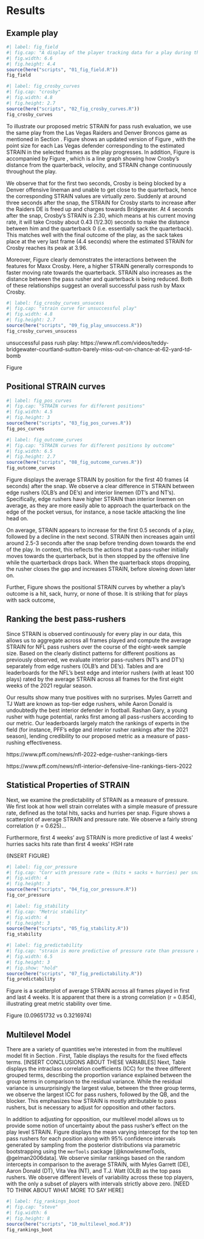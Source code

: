 # Results {#sec:results}

## Example play

```r
#| label: fig_field
#| fig.cap: "A display of the player tracking data for a play during the Las Vegas Raiders (defense, in black) versus Denver Broncos (offense, in orange) NFL game on October 17, 2021. Raiders DE Maxx Crosby is highlighted in blue. For each Raiders defender, the point size indicates their individual STRAIN value, with larger points suggesting larger STRAIN. Snapshots are captured at 1, 2, 3, and 4 seconds after the ball snap."
#| fig.width: 6.6
#| fig.height: 4.4
source(here("scripts", "01_fig_field.R"))
fig_field
```


```r
#| label: fig_crosby_curves
#| fig.cap: "crosby"
#| fig.width: 4.8
#| fig.height: 2.7
source(here("scripts", "02_fig_crosby_curves.R"))
fig_crosby_curves
```


To illustrate our proposed metric STRAIN for pass rush evaluation, we use the same play from the Las Vegas Raiders and Denver Broncos game as mentioned in Section \ref{sec:data}.
Figure \ref{fig:fig_field} shows an updated version of Figure \ref{fig:fig_field_raw}, with the point size for each Las Vegas defender corresponding to the estimated STRAIN in the selected frames as the play progresses.
In addition, Figure \ref{fig:fig_field} is accompanied by Figure \ref{fig:fig_crosby_curves}, which is a line graph showing how Crosby's distance from the quarterback, velocity, and STRAIN change continuously throughout the play. 

[^crosbysack]: An real-game footage of this play is available at https://www.raiders.com/video/de-maxx-crosby-sacks-qb-teddy-bridgewater-for-a-loss-of-6-yards-nfl

We observe that for the first two seconds, Crosby is being blocked by a Denver offensive lineman and unable to get close to the quarterback, hence the corresponding STRAIN values are virtually zero. 
Suddenly at around three seconds after the snap, the STRAIN for Crosby starts to increase after the Raiders DE is freed up and charges towards Bridgewater. 
At 4 seconds after the snap, Crosby's STRAIN is 2.30, which means at his current moving rate, it will take Crosby about 0.43 (1/2.30) seconds to make the distance between him and the quarterback 0 (i.e. essentially sack the quarterback).
This matches well with the final outcome of the play, as the sack takes place at the very last frame (4.4 seconds) where the estimated STRAIN for Crosby reaches its peak at 3.96.

Moreover, Figure \ref{fig:fig_crosby_curves} clearly demonstrates the interactions between the features for Maxx Crosby.
Here, a higher STRAIN generally corresponds to faster moving rate towards the quarterback.
STRAIN also increases as the distance between the pass rusher and quarterback is being reduced.
Both of these relationships suggest an overall successful pass rush by Maxx Crosby.


```r
#| label: fig_crosby_curves_unsucess
#| fig.cap: "strain curve for unsuccessful play"
#| fig.width: 4.8
#| fig.height: 2.7
source(here("scripts", "09_fig_play_unsuccess.R"))
fig_crosby_curves_unsucess
```

unsuccessful pass rush play: https://www.nfl.com/videos/teddy-bridgewater-courtland-sutton-barely-miss-out-on-chance-at-62-yard-td-bomb

Figure \ref{fig:fig_crosby_curves_unsucess}

## Positional STRAIN curves

```r
#| label: fig_pos_curves
#| fig.cap: "STRAIN curves for different positions"
#| fig.width: 4.5
#| fig.height: 3
source(here("scripts", "03_fig_pos_curves.R"))
fig_pos_curves
```

```r
#| label: fig_outcome_curves
#| fig.cap: "STRAIN curves for different positions by outcome"
#| fig.width: 6.5
#| fig.height: 2.7
source(here("scripts", "08_fig_outcome_curves.R"))
fig_outcome_curves
```

Figure \ref{fig:fig_pos_curves} displays the average STRAIN by position for the first 40 frames (4 seconds) after the snap. We observe a clear difference in STRAIN between edge rushers (OLB's and DE's) and interior linemen (DT's and NT's). Specifically, edge rushers have higher STRAIN than interior linemen on average, as they are more easily able to approach the quarterback on the edge of the pocket versus, for instance, a nose tackle attacking the line head on.

On average, STRAIN appears to increase for the first 0.5 seconds of a play, followed by a decline in the next second. STRAIN then increases again until around 2.5-3 seconds after the snap before trending down towards the end of the play. In context, this reflects the actions that a pass-rusher initially moves towards the quarterback, but is then stopped by the offensive line while the quarterback drops back. When the quarterback stops dropping, the rusher closes the gap and increases STRAIN, before slowing down later on.


Further, Figure \ref{fig:fig_outcome_curves} shows the positional STRAIN curves by whether a play's outcome is a hit, sack, hurry, or none of those. 
It is striking that for plays with sack outcome, 

## Ranking the best pass-rushers

Since STRAIN is observed continuously for every play in our data, this allows us to aggregate across all frames played and compute the average STRAIN for NFL pass rushers over the course of the eight-week sample size.
Based on the clearly distinct patterns for different positions as previously observed, we evaluate interior pass-rushers (NT's and DT's) separately from edge rushers (OLB's and DE's).
Tables \ref{tab:edge} and \ref{tab:interior} are leaderboards for the NFL's best edge and interior rushers (with at least 100 plays) rated by the average STRAIN across all frames for the first eight weeks of the 2021 regular season.

Our results show many true positives with no surprises. Myles Garrett and TJ Watt are known as top-tier edge rushers, while Aaron Donald is undoubtedly the best interior defender in football. Rashan Gary, a young rusher with huge potential, ranks first among all pass-rushers according to our metric. Our leaderboards largely match the rankings of experts in the field (for instance, PFF's edge and interior rusher rankings after the 2021 season), lending credibility to our proposed metric as a measure of pass-rushing effectiveness.

https://www.pff.com/news/nfl-2022-edge-rusher-rankings-tiers

https://www.pff.com/news/nfl-interior-defensive-line-rankings-tiers-2022

\begin{table}
\caption{Top 15 edge rushers (with at least 100 snaps played) according to the average STRAIN across all frames played. \label{tab:edge}}
\centering
\begin{tabular}{rrlllrr}
\hline
 Rank & Player & Team & Position & Snaps & Average STRAIN \\ 
\hline
1 & Rashan Gary & GB & OLB & 176 & 2.82 \\ 
2 & Leonard Floyd & LA & OLB & 185 & 2.80 \\ 
3 & Justin Houston & BAL & OLB & 132 & 2.78 \\ 
4 & Myles Garrett & CLE & DE & 197 & 2.75 \\ 
5 & Von Miller & DEN & OLB & 145 & 2.75 \\ 
6 & T.J. Watt & PIT & OLB & 147 & 2.71 \\ 
7 & Yannick Ngakoue & LV & DE & 175 & 2.70 \\ 
8 & Alex Highsmith & PIT & OLB & 129 & 2.65 \\ 
9 & Preston Smith & GB & OLB & 124 & 2.61 \\ 
10 & Randy Gregory & DAL & DE & 134 & 2.58 \\ 
11 & Joey Bosa & LAC & OLB & 160 & 2.58 \\ 
12 & Darrell Taylor & SEA & DE & 107 & 2.57 \\ 
13 & Josh Sweat & PHI & DE & 159 & 2.57 \\ 
14 & Maxx Crosby & LV & DE & 198 & 2.56 \\ 
15 & Markus Golden & ARI & OLB & 164 & 2.50 \\ 
\hline
\end{tabular}
\end{table}



\begin{table}
\caption{Top 15 interior rushers (with at least 100 snaps played) according to the average STRAIN across all frames played. \label{tab:interior}}
\centering
\begin{tabular}{rlllrr}
\hline
Rank & Player & Team & Position & Snaps & Average STRAIN \\ 
\hline
1 & Aaron Donald & LA & DT & 239 & 1.67 \\ 
2 & Solomon Thomas & LV & DT & 115 & 1.51 \\ 
3 & Quinton Jefferson & LV & DT & 144 & 1.46 \\ 
4 & Chris Jones & KC & DT & 139 & 1.42 \\ 
5 & DeForest Buckner & IND & DT & 198 & 1.26 \\ 
6 & Cameron Heyward & PIT & DT & 188 & 1.25 \\ 
7 & Javon Hargrave & PHI & DT & 156 & 1.24 \\ 
8 & Jerry Tillery & LAC & DT & 171 & 1.16 \\ 
9 & Ed Oliver & BUF & DT & 133 & 1.15 \\ 
10 & Osa Odighizuwa & DAL & DT & 162 & 1.13 \\ 
11 & Greg Gaines & LA & NT & 111 & 1.11 \\ 
12 & Leonard Williams & NYG & DT & 226 & 1.03 \\ 
13 & Christian Barmore & NE & DT & 166 & 1.02 \\ 
14 & Vita Vea & TB & NT & 184 & 1.01 \\ 
15 & B.J. Hill & CIN & DT & 123 & 0.96 \\ 
\hline
\end{tabular}
\end{table}


## Statistical Properties of STRAIN

<!-- From @Franks2016Meta (github https://github.com/afranks86/meta-analytics) -->

<!--

Discrimination: Does the metric reliably differentiate between players?

Independence: Does the metric provide new information?

-->

Next, we examine the predictability of STRAIN as a measure of pressure.
We first look at how well strain correlates with a simple measure of pressure rate, defined as the total hits, sacks and hurries per snap.
Figure \ref{fig:fig_cor_pressure} shows a scatterplot of average STRAIN and pressure rate.
We observe a fairly strong correlation (r = 0.625)...

Furthermore, first 4 weeks’ avg STRAIN is more predictive of last 4 weeks’ hurries sacks hits rate than first 4 weeks’ HSH rate

(INSERT FIGURE)

```r
#| label: fig_cor_pressure
#| fig.cap: "Corr with pressure rate = (hits + sacks + hurries) per snap"
#| fig.width: 4
#| fig.height: 3
source(here("scripts", "04_fig_cor_pressure.R"))
fig_cor_pressure
```

```r
#| label: fig_stability
#| fig.cap: "Metric stability"
#| fig.width: 4
#| fig.height: 3
source(here("scripts", "05_fig_stability.R"))
fig_stability
```


```r
#| label: fig_predictability
#| fig.cap: "strain is more predictive of pressure rate than pressure rate itself."
#| fig.width: 6.5
#| fig.height: 3
#| fig.show: "hold"
source(here("scripts", "07_fig_predictability.R"))
fig_predictability
```





Figure \ref{fig:fig_stability} is a scatterplot of average STRAIN across all frames played in first and last 4 weeks.
It is apparent that there is a strong correlation (r = 0.854), illustrating great metric stability over time.

Figure \ref{fig:fig_predictability} (0.09651732 vs 0.3216974)

## Multilevel Model

There are a variety of quantities we're interested in from the multilevel model fit in Section \ref{sec:methods}.
First, Table \ref{tab:fixedeff} displays the results for the fixed effects terms.
[INSERT CONCLUSIONS ABOUT THESE VARIABLES]
Next, Table \ref{tab:icc} displays the intraclass correlation coefficients (ICC) for the three different grouped terms, describing the proportion variance explained between the group terms in comparison to the residual variance.
While the residual variance is unsurprisingly the largest value, between the three group terms, we observe the largest ICC for pass rushers, followed by the QB, and the blocker.
This emphasizes how STRAIN is mostly attributable to pass rushers, but is necessary to adjust for opposition and other factors.


\begin{table}
\caption{Fixed effects for the multilevel model. \label{tab:fixedeff}}
\centering
\begin{tabular}{rrrrrr}
  \hline
 & estimate & se & df & $t$-statistic & $p$-value \\ 
  \hline
Intercept & 0.355 & 0.010 & 332.288 & 35.688 & 0.000 \\ 
  play\_len & -0.004 & 0.000 & 30653.793 & -38.214 & 0.000 \\ 
  rush\_posDT & -0.081 & 0.008 & 369.713 & -10.340 & 0.000 \\ 
  rush\_posinteriorLB & 0.058 & 0.011 & 770.441 & 5.332 & 0.000 \\ 
  rush\_posNT & -0.106 & 0.012 & 355.999 & -9.173 & 0.000 \\ 
  rush\_posOLB & 0.062 & 0.008 & 388.506 & 7.695 & 0.000 \\ 
  rush\_possecondary & 0.145 & 0.012 & 1734.779 & 12.328 & 0.000 \\ 
  block\_posG & 0.011 & 0.006 & 123.672 & 1.867 & 0.064 \\ 
  block\_posother & 0.010 & 0.008 & 500.451 & 1.261 & 0.208 \\ 
  block\_posT & 0.023 & 0.006 & 161.556 & 3.625 & 0.000 \\ 
  n\_blockers & -0.064 & 0.003 & 30949.514 & -24.788 & 0.000 \\ 
   \hline
\end{tabular}
\end{table}


\begin{table}[ht]
\caption{ICC. \label{tab:icc}}
\centering
\begin{tabular}{rlr}
\hline
Group & ICC \\ 
\hline
nflId & 0.057 \\ 
blocker\_id & 0.012 \\ 
passer & 0.023 \\ 
residual & 0.907 \\ 
\hline
\end{tabular}
\end{table}

<!-- We display the random intercepts for pass rusher in Table [INSERT TABLE REFERENCE] alongside their unadjusted STRAIN values.  -->

In addition to adjusting for opposition, our multilevel model allows us to provide some notion of uncertainty about the pass rusher's effect on the play level STRAIN.
Figure \ref{fig:fig_rankings_boot} displays the mean varying intercept for the top ten pass rushers for each position along with 95% confidence intervals generated by sampling from the posterior distributions via parametric bootstrapping using the `merTools` package [@knowlesmerTools, @gelman2006data]. 
We observe similar rankings based on the random intercepts in comparison to the average STRAIN, with Myles Garrett (DE), Aaron Donald (DT), Vita Vea (NT), and T.J. Watt (OLB) as the top pass rushers. 
We observe different levels of variability across these top players, with the only a subset of players with intervals strictly above zero.  [NEED TO THINK ABOUT WHAT MORE TO SAY HERE]


```r
#| label: fig_rankings_boot
#| fig.cap: "steve"
#| fig.width: 6
#| fig.height: 8
source(here("scripts", "10_multilevel_mod.R"))
fig_rankings_boot
```